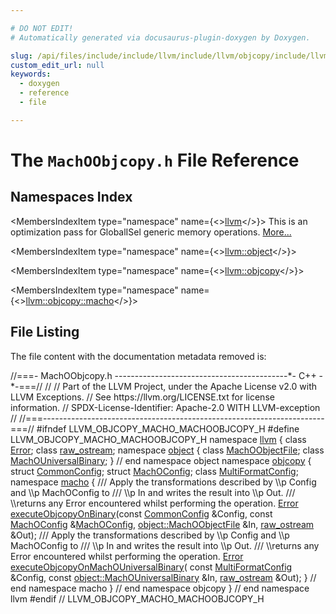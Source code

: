 ```yaml
---

# DO NOT EDIT!
# Automatically generated via docusaurus-plugin-doxygen by Doxygen.

slug: /api/files/include/include/llvm/include/llvm/objcopy/include/llvm/objcopy/macho/machoobjcopy-h
custom_edit_url: null
keywords:
  - doxygen
  - reference
  - file

---
```





# The `MachOObjcopy.h` File Reference

<DoxygenPage pluginConfig={pluginConfig}>



## Namespaces Index

<MembersIndex>

<MembersIndexItem
  type="namespace"
  name={<><a href="/docs/api/namespaces/llvm">llvm</a></>}>
This is an optimization pass for GlobalISel generic memory operations. <a href="/docs/api/namespaces/llvm/#details">More...</a>
</MembersIndexItem>

<MembersIndexItem
  type="namespace"
  name={<><a href="/docs/api/namespaces/llvm/object">llvm::object</a></>}>
</MembersIndexItem>

<MembersIndexItem
  type="namespace"
  name={<><a href="/docs/api/namespaces/llvm/objcopy">llvm::objcopy</a></>}>
</MembersIndexItem>

<MembersIndexItem
  type="namespace"
  name={<><a href="/docs/api/namespaces/llvm/objcopy/macho">llvm::objcopy::macho</a></>}>
</MembersIndexItem>

</MembersIndex>


## File Listing

The file content with the documentation metadata removed is:

<ProgramListing>

<Link id="l00001" /><CodeLine lineNumber="1"><span class="doxyHighlightComment">//===- MachOObjcopy.h -------------------------------------------&#42;- C++ -&#42;-===//</span></CodeLine>
<Link id="l00002" /><CodeLine lineNumber="2"><span class="doxyHighlightComment">//</span></CodeLine>
<Link id="l00003" /><CodeLine lineNumber="3"><span class="doxyHighlightComment">// Part of the LLVM Project, under the Apache License v2.0 with LLVM Exceptions.</span></CodeLine>
<Link id="l00004" /><CodeLine lineNumber="4"><span class="doxyHighlightComment">// See https://llvm.org/LICENSE.txt for license information.</span></CodeLine>
<Link id="l00005" /><CodeLine lineNumber="5"><span class="doxyHighlightComment">// SPDX-License-Identifier: Apache-2.0 WITH LLVM-exception</span></CodeLine>
<Link id="l00006" /><CodeLine lineNumber="6"><span class="doxyHighlightComment">//</span></CodeLine>
<Link id="l00007" /><CodeLine lineNumber="7"><span class="doxyHighlightComment">//===----------------------------------------------------------------------===//</span></CodeLine>
<Link id="l00008" /><CodeLine lineNumber="8"></CodeLine>
<Link id="l00009" /><CodeLine lineNumber="9"><span class="doxyHighlightPreprocessor">#ifndef LLVM&#95;OBJCOPY&#95;MACHO&#95;MACHOOBJCOPY&#95;H</span></CodeLine>
<Link id="l00010" /><CodeLine lineNumber="10"><span class="doxyHighlightPreprocessor">#define LLVM&#95;OBJCOPY&#95;MACHO&#95;MACHOOBJCOPY&#95;H</span></CodeLine>
<Link id="l00011" /><CodeLine lineNumber="11"></CodeLine>
<Link id="l00012" /><CodeLine lineNumber="12"><span class="doxyHighlightKeyword">namespace </span><span class="doxyHighlight"><a href="/docs/api/namespaces/llvm">llvm</a> &#123;</span></CodeLine>
<Link id="l00013" /><CodeLine lineNumber="13"><span class="doxyHighlightKeyword">class </span><span class="doxyHighlight"><a href="/docs/api/classes/llvm/error">Error</a>;</span></CodeLine>
<Link id="l00014" /><CodeLine lineNumber="14"><span class="doxyHighlightKeyword">class </span><span class="doxyHighlight"><a href="/docs/api/classes/llvm/raw-ostream">raw&#95;ostream</a>;</span></CodeLine>
<Link id="l00015" /><CodeLine lineNumber="15"></CodeLine>
<Link id="l00016" /><CodeLine lineNumber="16"><span class="doxyHighlightKeyword">namespace </span><span class="doxyHighlight"><a href="/docs/api/namespaces/llvm/object">object</a> &#123;</span></CodeLine>
<Link id="l00017" /><CodeLine lineNumber="17"><span class="doxyHighlightKeyword">class </span><span class="doxyHighlight"><a href="/docs/api/classes/llvm/object/machoobjectfile">MachOObjectFile</a>;</span></CodeLine>
<Link id="l00018" /><CodeLine lineNumber="18"><span class="doxyHighlightKeyword">class </span><span class="doxyHighlight"><a href="/docs/api/classes/llvm/object/machouniversalbinary">MachOUniversalBinary</a>;</span></CodeLine>
<Link id="l00019" /><CodeLine lineNumber="19"><span class="doxyHighlight">&#125; </span><span class="doxyHighlightComment">// end namespace object</span></CodeLine>
<Link id="l00020" /><CodeLine lineNumber="20"></CodeLine>
<Link id="l00021" /><CodeLine lineNumber="21"><span class="doxyHighlightKeyword">namespace </span><span class="doxyHighlight"><a href="/docs/api/namespaces/llvm/objcopy">objcopy</a> &#123;</span></CodeLine>
<Link id="l00022" /><CodeLine lineNumber="22"><span class="doxyHighlightKeyword">struct </span><span class="doxyHighlight"><a href="/docs/api/structs/llvm/objcopy/commonconfig">CommonConfig</a>;</span></CodeLine>
<Link id="l00023" /><CodeLine lineNumber="23"><span class="doxyHighlightKeyword">struct </span><span class="doxyHighlight"><a href="/docs/api/structs/llvm/objcopy/machoconfig">MachOConfig</a>;</span></CodeLine>
<Link id="l00024" /><CodeLine lineNumber="24"><span class="doxyHighlightKeyword">class </span><span class="doxyHighlight"><a href="/docs/api/classes/llvm/objcopy/multiformatconfig">MultiFormatConfig</a>;</span></CodeLine>
<Link id="l00025" /><CodeLine lineNumber="25"></CodeLine>
<Link id="l00026" /><CodeLine lineNumber="26" lineLink="/docs/api/namespaces/llvm/objcopy/macho"><span class="doxyHighlightKeyword">namespace </span><span class="doxyHighlight"><a href="/docs/api/namespaces/llvm/objcopy/macho">macho</a> &#123;</span></CodeLine>
<Link id="l00027" /><CodeLine lineNumber="27"><span class="doxyHighlightComment">/// Apply the transformations described by \\p Config and \\p MachOConfig to</span></CodeLine>
<Link id="l00028" /><CodeLine lineNumber="28"><span class="doxyHighlightComment">/// \\p In and writes the result into \\p Out.</span></CodeLine>
<Link id="l00029" /><CodeLine lineNumber="29"><span class="doxyHighlightComment">/// \\returns any Error encountered whilst performing the operation.</span></CodeLine>
<Link id="l00030" /><CodeLine lineNumber="30"><span class="doxyHighlight"><a href="/docs/api/classes/llvm/error">Error</a> <a href="/docs/api/namespaces/llvm/objcopy/macho/#ad23f6403620ffb61f8c0e1f006f6ea66">executeObjcopyOnBinary</a>(</span><span class="doxyHighlightKeyword">const</span><span class="doxyHighlight"> <a href="/docs/api/structs/llvm/objcopy/commonconfig">CommonConfig</a> &amp;Config,</span></CodeLine>
<Link id="l00031" /><CodeLine lineNumber="31"><span class="doxyHighlight">                             </span><span class="doxyHighlightKeyword">const</span><span class="doxyHighlight"> <a href="/docs/api/structs/llvm/objcopy/machoconfig">MachOConfig</a> &amp;<a href="/docs/api/structs/llvm/objcopy/machoconfig">MachOConfig</a>,</span></CodeLine>
<Link id="l00032" /><CodeLine lineNumber="32"><span class="doxyHighlight">                             <a href="/docs/api/classes/llvm/object/machoobjectfile">object::MachOObjectFile</a> &amp;In, <a href="/docs/api/classes/llvm/raw-ostream">raw&#95;ostream</a> &amp;Out);</span></CodeLine>
<Link id="l00033" /><CodeLine lineNumber="33"></CodeLine>
<Link id="l00034" /><CodeLine lineNumber="34"><span class="doxyHighlightComment">/// Apply the transformations described by \\p Config and \\p MachOConfig to</span></CodeLine>
<Link id="l00035" /><CodeLine lineNumber="35"><span class="doxyHighlightComment">/// \\p In and writes the result into \\p Out.</span></CodeLine>
<Link id="l00036" /><CodeLine lineNumber="36"><span class="doxyHighlightComment">/// \\returns any Error encountered whilst performing the operation.</span></CodeLine>
<Link id="l00037" /><CodeLine lineNumber="37"><span class="doxyHighlight"><a href="/docs/api/classes/llvm/error">Error</a> <a href="/docs/api/namespaces/llvm/objcopy/macho/#af0902234f18e67e03ce4b3d4d8a6a273">executeObjcopyOnMachOUniversalBinary</a>(</span></CodeLine>
<Link id="l00038" /><CodeLine lineNumber="38"><span class="doxyHighlight">    </span><span class="doxyHighlightKeyword">const</span><span class="doxyHighlight"> <a href="/docs/api/classes/llvm/objcopy/multiformatconfig">MultiFormatConfig</a> &amp;Config, </span><span class="doxyHighlightKeyword">const</span><span class="doxyHighlight"> <a href="/docs/api/classes/llvm/object/machouniversalbinary">object::MachOUniversalBinary</a> &amp;In,</span></CodeLine>
<Link id="l00039" /><CodeLine lineNumber="39"><span class="doxyHighlight">    <a href="/docs/api/classes/llvm/raw-ostream">raw&#95;ostream</a> &amp;Out);</span></CodeLine>
<Link id="l00040" /><CodeLine lineNumber="40"></CodeLine>
<Link id="l00041" /><CodeLine lineNumber="41"><span class="doxyHighlight">&#125; </span><span class="doxyHighlightComment">// end namespace macho</span></CodeLine>
<Link id="l00042" /><CodeLine lineNumber="42"><span class="doxyHighlight">&#125; </span><span class="doxyHighlightComment">// end namespace objcopy</span></CodeLine>
<Link id="l00043" /><CodeLine lineNumber="43"><span class="doxyHighlight">&#125; </span><span class="doxyHighlightComment">// end namespace llvm</span></CodeLine>
<Link id="l00044" /><CodeLine lineNumber="44"></CodeLine>
<Link id="l00045" /><CodeLine lineNumber="45"><span class="doxyHighlightPreprocessor">#endif </span><span class="doxyHighlightComment">// LLVM&#95;OBJCOPY&#95;MACHO&#95;MACHOOBJCOPY&#95;H</span></CodeLine>

</ProgramListing>


</DoxygenPage>
